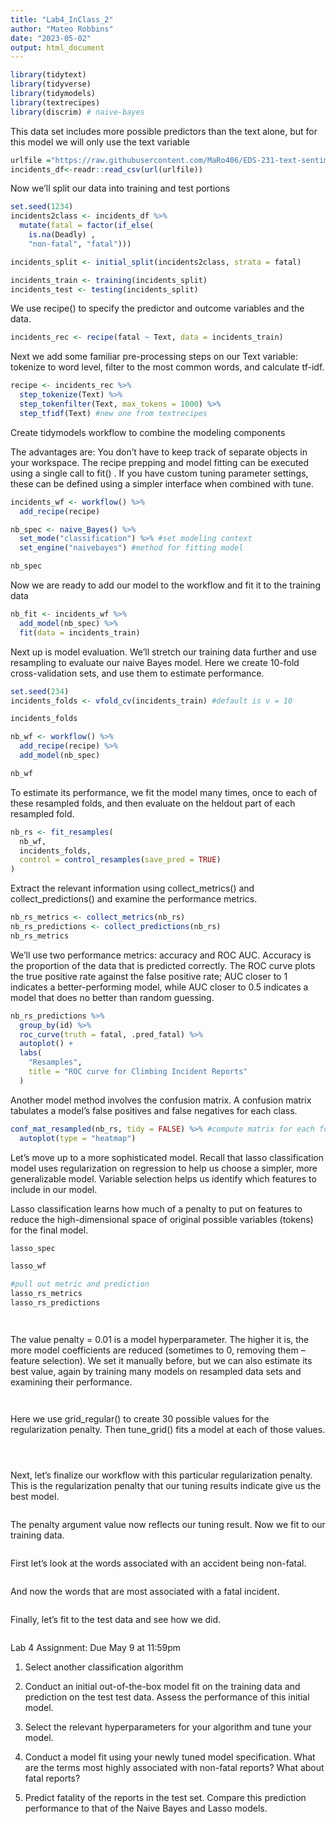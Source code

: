 ```yaml
---
title: "Lab4_InClass_2"
author: "Mateo Robbins"
date: "2023-05-02"
output: html_document
---
```


```r
library(tidytext)
library(tidyverse)
library(tidymodels)
library(textrecipes)
library(discrim) # naive-bayes
```

This data set includes more possible predictors than the text alone, but for this model we will only use the text variable
```r

urlfile ="https://raw.githubusercontent.com/MaRo406/EDS-231-text-sentiment/main/data/climbing_reports_model_dat.csv"
incidents_df<-readr::read_csv(url(urlfile))
```

Now we'll split our data into training and test portions

```r
set.seed(1234)
incidents2class <- incidents_df %>%
  mutate(fatal = factor(if_else(
    is.na(Deadly) ,
    "non-fatal", "fatal")))

incidents_split <- initial_split(incidents2class, strata = fatal)

incidents_train <- training(incidents_split)
incidents_test <- testing(incidents_split)

```

We use recipe() to specify the predictor and outcome variables and the data.

```r
incidents_rec <- recipe(fatal ~ Text, data = incidents_train)
```

Next we add some familiar pre-processing steps on our Text variable: tokenize to word level, filter to the most common words, and calculate tf-idf.

```r
recipe <- incidents_rec %>%
  step_tokenize(Text) %>%
  step_tokenfilter(Text, max_tokens = 1000) %>%
  step_tfidf(Text) #new one from textrecipes
```

Create  tidymodels workflow to combine the modeling components

The advantages are: You don't have to keep track of separate objects in your workspace. The recipe prepping and model fitting can be executed using a single call to fit() . If you have custom tuning parameter settings, these can be defined using a simpler interface when combined with tune.
```r
incidents_wf <- workflow() %>%
  add_recipe(recipe)
```

```r
nb_spec <- naive_Bayes() %>%
  set_mode("classification") %>% #set modeling context
  set_engine("naivebayes") #method for fitting model

nb_spec
```

Now we are ready to add our model to the workflow and fit it to the training data

```r
nb_fit <- incidents_wf %>%
  add_model(nb_spec) %>%
  fit(data = incidents_train)
```
Next up is model evaluation. We'll stretch our training data further and use resampling to evaluate our naive Bayes model. Here we create 10-fold cross-validation sets, and use them to estimate performance.

```r
set.seed(234)
incidents_folds <- vfold_cv(incidents_train) #default is v = 10

incidents_folds
```

```r
nb_wf <- workflow() %>%
  add_recipe(recipe) %>%
  add_model(nb_spec)

nb_wf
```

To estimate its performance, we fit the model many times, once to each of these resampled folds, and then evaluate on the heldout part of each resampled fold.

```r
nb_rs <- fit_resamples(
  nb_wf,
  incidents_folds,
  control = control_resamples(save_pred = TRUE)
)
```

Extract the relevant information using collect_metrics() and collect_predictions() and examine the performance metrics.

```r
nb_rs_metrics <- collect_metrics(nb_rs)
nb_rs_predictions <- collect_predictions(nb_rs)
nb_rs_metrics
```

We'll use two performance metrics: accuracy and ROC AUC.
Accuracy is the proportion of the data that is predicted correctly. 
The ROC curve plots the true positive rate against the false positive rate; AUC closer to 1 indicates a better-performing model, while AUC closer to 0.5 indicates a model that does no better than random guessing.

```r
nb_rs_predictions %>%
  group_by(id) %>%
  roc_curve(truth = fatal, .pred_fatal) %>%
  autoplot() +
  labs(
    "Resamples",
    title = "ROC curve for Climbing Incident Reports"
  )
```

Another model method involves the confusion matrix. A confusion matrix tabulates a model's false positives and false negatives for each class.

```r
conf_mat_resampled(nb_rs, tidy = FALSE) %>% #compute matrix for each fold then average
  autoplot(type = "heatmap")
```

Let's move up to a more sophisticated model. Recall that lasso classification model uses regularization on regression to help us choose a simpler, more generalizable model.  Variable selection helps us identify which features to include in our model.

Lasso classification learns how much of a penalty to put on features to reduce the high-dimensional space of original possible variables (tokens) for the final model.

```r
lasso_spec 
```

```r
lasso_wf 
```

```r

#pull out metric and prediction
lasso_rs_metrics 
lasso_rs_predictions 
```

```r

```

```r

```

The value penalty = 0.01 is a model hyperparameter. The higher it is, the more model coefficients are reduced (sometimes to 0, removing them -- feature selection). We set it manually before, but we can also estimate its best value, again by training many models on resampled data sets and examining their performance.

```r

```

```r

```

Here we use grid_regular() to create 30 possible values for the regularization penalty. Then tune_grid() fits a model at each of those values.


```r

```

```r

```

```r

```

Next, let's finalize our workflow with this particular regularization penalty. This is the regularization penalty that our tuning results indicate give us the best model.

```r

```

The penalty argument value now reflects our tuning result. Now we fit to our training data.

```r
```

First let's look at the words associated with an accident being non-fatal.

```r

```

And now the words that are most associated with a fatal incident.

```r

```

Finally, let's fit to the test data and see how we did.
```r

```

Lab 4 Assignment: Due May 9 at 11:59pm

1. Select another classification algorithm

2. Conduct an initial out-of-the-box model fit on the training data and prediction on the test test data.  Assess the performance of this initial model.

3. Select the relevant hyperparameters for your algorithm and tune your model.

4. Conduct a model fit using your newly tuned model specification.  What are the terms most highly associated with non-fatal reports?  What about fatal reports? 

5. Predict fatality of the reports in the test set.  Compare this prediction performance to that of the Naive Bayes and Lasso models.  

